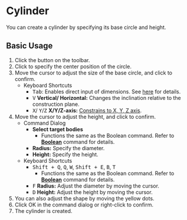 
# Cylinder

<Reference shortcut='Shift + C' command='Cylinder' button='Toolbar' />

You can create a cylinder by specifying its base circle and height.

## Basic Usage

1. Click the <ButtonIcon type="button-cylinder" /> button on the toolbar.
2. Click to specify the center position of the circle.
3. Move the cursor to adjust the size of the base circle, and click to confirm.
   - <Kst>Keyboard Shortcuts</Kst>
      - <kbd>Tab</kbd>: Enables direct input of dimensions. See [here](./sketching-essentials#specify-dimensions-numerically) for details.
      - <kbd>V</kbd> **Vertical/ Horizontal:** Changes the inclination relative to the construction plane.
      - <kbd>X</kbd>/ <kbd>Y</kbd>/<kbd>Z</kbd> **X/Y/Z-axis:** [Constrains to X, Y, Z axis](./sketching-essentials#constrain-to-an-axis).
4. Move the cursor to adjust the height, and click to confirm.
   - <Kst>Command Dialog</Kst>
      - **Select target bodies**
         - Functions the same as the Boolean command. Refer to [**Boolean**](../solid/boolean) command for details.
      - **Radius:** Specify the diameter.
      - **Height:** Specify the height.
   - <Kst>Keyboard Shortcuts</Kst>
      - <kbd>Shift + Q</kbd>, <kbd>Q</kbd>, <kbd>W</kbd>, <kbd>Shift + E</kbd>, <kbd>B</kbd>, <kbd>T</kbd>
         - Functions the same as the Boolean command. Refer to [**Boolean**](../solid/boolean) command for details.
      - <kbd>F</kbd> **Radius:** Adjust the diameter by moving the cursor.
      - <kbd>D</kbd> **Height:** Adjust the height by moving the cursor.
5. You can also adjust the shape by moving the yellow dots.
6. Click OK in the command dialog or right-click to confirm.
7. The cylinder is created.


<VideoPlayer fileName="cylinder"/>